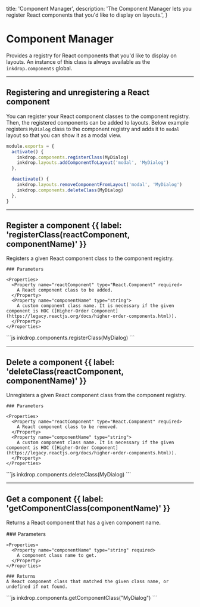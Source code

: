   title: 'Component Manager',
  description: 'The Component Manager lets you register React components that you\'d like to display on layouts.',
}

# Component Manager

Provides a registry for React components that you'd like to display on layouts.
An instance of this class is always available as the `inkdrop.components` global.

---

## Registering and unregistering a React component

You can register your React component classes to the component registry.
Then, the registered components can be added to layouts.
Below example registers `MyDialog` class to the component registry and adds it to `modal` layout so that you can show it as a modal view.

```js
module.exports = {
  activate() {
    inkdrop.components.registerClass(MyDialog)
    inkdrop.layouts.addComponentToLayout('modal', 'MyDialog')
  },

  deactivate() {
    inkdrop.layouts.removeComponentFromLayout('modal', 'MyDialog')
    inkdrop.components.deleteClass(MyDialog)
  },
}
```

---

## Register a component {{ label: 'registerClass(reactComponent, componentName)' }}

<Row>
  <Col>
    Registers a given React component class to the component registry.

    ### Parameters

    <Properties>
      <Property name="reactComponent" type="React.Component" required>
        A React component class to be added.
      </Property>
      <Property name="componentName" type="string">
        A custom component class name. It is necessary if the given component is HOC ([Higher-Order Component](https://legacy.reactjs.org/docs/higher-order-components.html)).
      </Property>
    </Properties>

  </Col>
  <Col sticky>
    <CodeGroup title="Example">
    ```js
    inkdrop.components.registerClass(MyDialog)
    ```
    </CodeGroup>
  </Col>
</Row>

---

## Delete a component {{ label: 'deleteClass(reactComponent, componentName)' }}

<Row>
  <Col>
    Unregisters a given React component class from the component registry.

    ### Parameters

    <Properties>
      <Property name="reactComponent" type="React.Component" required>
        A React component class to be removed.
      </Property>
      <Property name="componentName" type="string">
        A custom component class name. It is necessary if the given component is HOC ([Higher-Order Component](https://legacy.reactjs.org/docs/higher-order-components.html)).
      </Property>
    </Properties>

  </Col>
  <Col sticky>
    <CodeGroup title="Example">
    ```js
    inkdrop.components.deleteClass(MyDialog)
    ```
    </CodeGroup>
  </Col>
</Row>

---

## Get a component {{ label: 'getComponentClass(componentName)' }}

Returns a React component that has a given component name.

<Row>
  <Col>
    ### Parameters

    <Properties>
      <Property name="componentName" type="string" required>
        A component class name to get.
      </Property>
    </Properties>

    ### Returns
    A React component class that matched the given class name, or undefined if not found.

  </Col>
  <Col sticky>
    <CodeGroup title="Example">
    ```js
    inkdrop.components.getComponentClass("MyDialog")
    ```
    </CodeGroup>
  </Col>
</Row>
